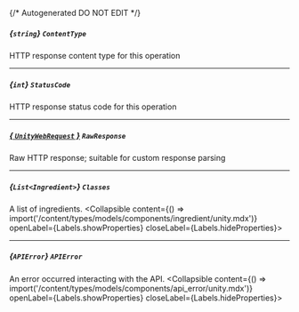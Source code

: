 {/* Autogenerated DO NOT EDIT  */}

##### *{`string`}* `ContentType`
HTTP response content type for this operation

---
##### *{`int`}* `StatusCode`
HTTP response status code for this operation

---
##### [*{ `UnityWebRequest` }*](https://docs.unity3d.com/2021.3/Documentation/ScriptReference/Networking.UnityWebRequest.html) `RawResponse`
Raw HTTP response; suitable for custom response parsing

---
##### *{`List<Ingredient>`}* `Classes`
A list of ingredients.
<Collapsible content={() => import('/content/types/models/components/ingredient/unity.mdx')} openLabel={Labels.showProperties} closeLabel={Labels.hideProperties}>
</Collapsible>

---
##### *{`APIError`}* `APIError`
An error occurred interacting with the API.
<Collapsible content={() => import('/content/types/models/components/api_error/unity.mdx')} openLabel={Labels.showProperties} closeLabel={Labels.hideProperties}>
</Collapsible>


